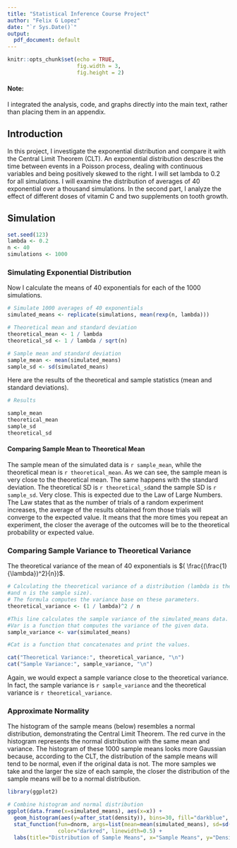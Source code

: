 ```yaml
---
title: "Statistical Inference Course Project"
author: "Felix G Lopez"
date: "`r Sys.Date()`"
output:
  pdf_document: default
---
```


```r
knitr::opts_chunk$set(echo = TRUE,
                      fig.width = 3,
                      fig.height = 2)
```

#### Note: 
I integrated the analysis, code, and graphs directly into the main text, rather than placing them in an appendix.

## Introduction

In this project, I investigate the exponential distribution and compare it with the Central Limit Theorem (CLT). An exponential distribution describes the time between events in a Poisson process, dealing with continuous variables and being positively skewed to the right. I will set lambda to 0.2 for all simulations. I will examine the distribution of averages of 40 exponential over a thousand simulations. In the second part, I analyze the effect of different doses of vitamin C and two supplements on tooth growth.

## Simulation

```r
set.seed(123)
lambda <- 0.2
n <- 40
simulations <- 1000
```

### Simulating Exponential Distribution

Now I calculate  the means of 40 exponentials for each of the 1000 simulations.

```r
# Simulate 1000 averages of 40 exponentials
simulated_means <- replicate(simulations, mean(rexp(n, lambda)))

# Theoretical mean and standard deviation
theoretical_mean <- 1 / lambda
theoretical_sd <- 1 / lambda / sqrt(n)

# Sample mean and standard deviation
sample_mean <- mean(simulated_means)
sample_sd <- sd(simulated_means)
```


Here are the results of the theoretical and sample statistics (mean and standard deviations). 

```r
# Results

sample_mean
theoretical_mean
sample_sd
theoretical_sd
```


#### Comparing Sample Mean to Theoretical Mean

The sample mean of the simulated data is `r sample_mean`, while the theoretical mean is `r theoretical_mean`. As we can see, the sample mean is very close to the theoretical mean. The same happens with the standard deviation. The theoretical SD is `r theoretical_sd`and the sample SD is `r sample_sd`. Very close. This is expected due to the Law of Large Numbers. The Law states that as the number of trials of a random experiment increases, the average of the results obtained from those trials will converge to the expected value. It means that the more times you repeat an experiment, the closer the average of the outcomes will be to the theoretical probability or expected value.



### Comparing Sample Variance to Theoretical Variance

The theoretical variance of the mean of 40 exponentials is $( \frac{(\frac{1}{\lambda})^2}{n})$.


```r
# Calculating the theoretical variance of a distribution (lambda is the parameter 
#and n is the sample size).
# The formula computes the variance base on these parameters.
theoretical_variance <- (1 / lambda)^2 / n

#This line calculates the sample variance of the simulated_means data. 
#Var is a function that computes the variance of the given data. 
sample_variance <- var(simulated_means)

#Cat is a function that concatenates and print the values. 

cat("Theoretical Variance:", theoretical_variance, "\n")
cat("Sample Variance:", sample_variance, "\n")
``` 
Again, we would expect a sample variance close to the theoretical variance. In fact, the sample variance is `r sample_variance` and the theoretical variance is `r theoretical_variance`. 


### Approximate Normality

The histogram of the sample means (below) resembles a normal distribution, demonstrating the Central Limit Theorem. The red curve in the histogram represents the normal distribution with the same mean and variance. The histogram of these 1000 sample means looks more Gaussian because, according to the CLT, the distribution of the sample means will tend to be normal, even if the original data is not. The more samples we take and the larger the size of each sample, the closer the distribution of the sample means will be to a normal distribution.

```r
library(ggplot2)

# Combine histogram and normal distribution
ggplot(data.frame(x=simulated_means), aes(x=x)) +
  geom_histogram(aes(y=after_stat(density)), bins=30, fill="darkblue", alpha=0.5) +
  stat_function(fun=dnorm, args=list(mean=mean(simulated_means), sd=sd(simulated_means)), 
                color="darkred", linewidth=0.5) +
  labs(title="Distribution of Sample Means", x="Sample Means", y="Density")
```

